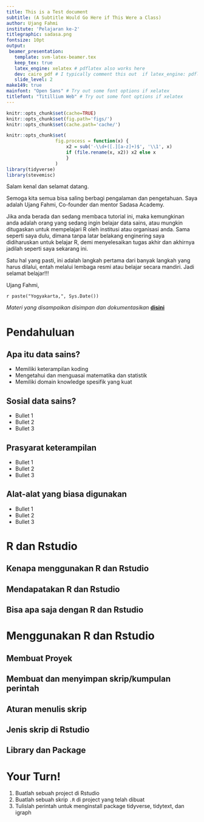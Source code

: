 ```yaml
---
title: This is a Test document
subtitle: (A Subtitle Would Go Here if This Were a Class)
author: Ujang Fahmi
institute: 'Pelajaran ke-2'
titlegraphic: sadasa.png
fontsize: 10pt
output:
 beamer_presentation:
   template: svm-latex-beamer.tex
   keep_tex: true
   latex_engine: xelatex # pdflatex also works here
   dev: cairo_pdf # I typically comment this out  if latex_engine: pdflatex
   slide_level: 2
make149: true
mainfont: "Open Sans" # Try out some font options if xelatex
titlefont: "Titillium Web" # Try out some font options if xelatex
---
```


```r
knitr::opts_chunk$set(cache=TRUE)
knitr::opts_chunk$set(fig.path='figs/')
knitr::opts_chunk$set(cache.path='cache/')

knitr::opts_chunk$set(
                  fig.process = function(x) {
                      x2 = sub('-\\d+([.][a-z]+)$', '\\1', x)
                      if (file.rename(x, x2)) x2 else x
                      }
                  )
library(tidyverse)
library(stevemisc)
```


Salam kenal dan selamat datang.

Semoga kita semua bisa saling berbagi pengalaman dan pengetahuan. Saya adalah Ujang Fahmi, Co-founder dan mentor Sadasa Academy.

\vspace{0.1in}

Jika anda berada dan sedang membaca tutorial ini, maka kemungkinan anda adalah orang yang sedang ingin belajar data sains, atau mungkin ditugaskan untuk mempelajari R oleh institusi atau organisasi anda. Sama seperti saya dulu, dimana tanpa latar belakang enginering saya didiharuskan untuk belajar R, demi menyelesaikan tugas akhir dan akhirnya jadilah seperti saya sekarang ini.

\vspace{0.1in}

Satu hal yang pasti, ini adalah langkah pertama dari banyak langkah yang harus dilalui, entah melalui lembaga resmi atau belajar secara mandiri. Jadi selamat belajar!!!

\vspace{0.1in}
Ujang Fahmi, 

`r paste("Yogyakarta,", Sys.Date())`

\vspace{0.1in}

*Materi yang disampaikan disimpan dan dokumentasikan* [**disini**](https://github.com/eppofahmi/belajaR/tree/master/upn-surabaya)

# Pendahuluan

## Apa itu data sains?

- Memiliki keterampilan koding
- Mengetahui dan menguasai matematika dan statistik
- Memiliki domain knowledge spesifik yang kuat

## Sosial data sains?

-   Bullet 1
-   Bullet 2
-   Bullet 3

## Prasyarat keterampilan

-   Bullet 1
-   Bullet 2
-   Bullet 3

## Alat-alat yang biasa digunakan

-   Bullet 1
-   Bullet 2
-   Bullet 3

# R dan Rstudio
## Kenapa menggunakan R dan Rstudio

## Mendapatakan R dan Rstudio

## Bisa apa saja dengan R dan Rstudio

# Menggunakan R dan Rstudio

## Membuat Proyek
## Membuat dan menyimpan skrip/kumpulan perintah
## Aturan menulis skrip
## Jenis skrip di Rstudio
## Library dan Package

# Your Turn!

1. Buatlah sebuah project di Rstudio
2. Buatlah sebuah skrip `.R` di project yang telah dibuat
3. Tulislah perintah untuk menginstall package tidyverse, tidytext, dan igraph
